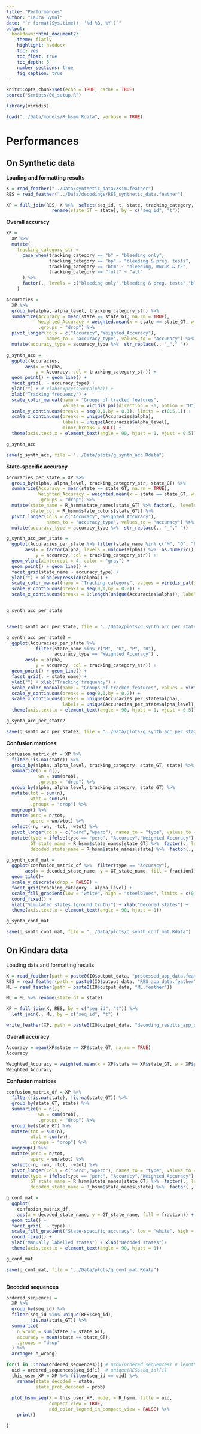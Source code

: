 ```yaml
---
title: "Performances"
author: "Laura Symul"
date: "`r format(Sys.time(), '%d %B, %Y')`"
output: 
  bookdown::html_document2: 
    theme: flatly
    highlight: haddock
    toc: yes
    toc_float: true
    toc_depth: 5
    number_sections: true
    fig_caption: true
---
```



```r
knitr::opts_chunk$set(echo = TRUE, cache = TRUE)
source("Scripts/00_setup.R")

library(viridis)

```


```r
load("../Data/models/R_hsmm.Rdata", verbose = TRUE)
```


# Performances

## On Synthetic data

__Loading and formatting results__

```r
X = read_feather("../Data/synthetic_data/Xsim.feather")
RES = read_feather("../Data/decodings/RES_synthetic_data.feather")
```


```r

XP = full_join(RES, X %>%  select(seq_id, t, state, tracking_category, alpha, alpha_level) %>%
                 rename(state_GT = state), by = c("seq_id", "t"))

```


__Overall accuracy__

```r

XP = 
  XP %>% 
  mutate(
    tracking_category_str = 
      case_when(tracking_category == "b" ~ "bleeding only",
                tracking_category == "bp" ~ "bleeding & preg. tests",
                tracking_category == "btm" ~ "bleeding, mucus & tº",
                tracking_category == "full" ~ "all"
      ) %>% 
      factor(., levels = c("bleeding only","bleeding & preg. tests","bleeding, mucus & tº","all"))
    )

```



```r

Accuracies =  
  XP %>% 
  group_by(alpha, alpha_level, tracking_category_str) %>% 
  summarize(Accuracy = mean(state == state_GT, na.rm = TRUE),
            Weighted_Accuracy = weighted.mean(x = state == state_GT, w = prob, na.rm = TRUE),
            .groups = "drop") %>% 
  pivot_longer(cols = c("Accuracy","Weighted_Accuracy"), 
               names_to = "accuracy_type", values_to = "Accuracy") %>% 
  mutate(accuracy_type = accuracy_type %>%  str_replace(., "_"," "))

```



```r

g_synth_acc = 
  ggplot(Accuracies, 
       aes(x = alpha, 
           y = Accuracy, col = tracking_category_str)) + 
  geom_point() + geom_line() + 
  facet_grid(. ~ accuracy_type) + 
  ylab("") + # xlab(expression(alpha)) + 
  xlab("Tracking frequency") + 
  scale_color_manual(name = "Groups of tracked features", 
                     values = viridis_pal(direction = -1, option = "D")(4)) + 
  scale_y_continuous(breaks = seq(0,1,by = 0.1), limits = c(0.5,1)) +
  scale_x_continuous(breaks = unique(Accuracies$alpha), 
                     labels = unique(Accuracies$alpha_level), 
                     minor_breaks = NULL) +
  theme(axis.text.x = element_text(angle = 90, hjust = 1, vjust = 0.5))

g_synth_acc

save(g_synth_acc, file = "../Data/plots/g_synth_acc.Rdata")

```

__State-specific accuracy__


```r

Accuracies_per_state = XP %>% 
  group_by(alpha, alpha_level, tracking_category_str, state_GT) %>% 
  summarize(Accuracy = mean(state == state_GT, na.rm = TRUE),
            Weighted_Accuracy = weighted.mean(x = state == state_GT, w = prob, na.rm = TRUE),
            .groups = "drop") %>% 
  mutate(state_name = R_hsmm$state_names[state_GT] %>% factor(., levels = R_hsmm$state_names),
         state_col = R_hsmm$state_colors[state_GT]) %>% 
  pivot_longer(cols = c("Accuracy","Weighted_Accuracy"), 
               names_to = "accuracy_type", values_to = "accuracy") %>% 
  mutate(accuracy_type = accuracy_type %>%  str_replace(., "_"," "))

```

```r

g_synth_acc_per_state = 
  ggplot(Accuracies_per_state %>% filter(state_name %in% c("M", "O", "P", "L", "B")) , 
       aes(x = factor(alpha, levels = unique(alpha)) %>%  as.numeric(), 
           y = accuracy, col = tracking_category_str)) +
  geom_vline(xintercept = 4, color = "gray") +
  geom_point() + geom_line() + 
  facet_grid(state_name ~ accuracy_type) + 
  ylab("") + xlab(expression(alpha)) + 
  scale_color_manual(name = "Tracking category", values = viridis_pal(direction = -1, option = "D")(4)) + 
  scale_y_continuous(breaks = seq(0,1,by = 0.2)) +
  scale_x_continuous(breaks = 1:length(unique(Accuracies$alpha)), labels = sort(unique(Accuracies$alpha)), minor_breaks = NULL)


g_synth_acc_per_state


save(g_synth_acc_per_state, file = "../Data/plots/g_synth_acc_per_state.Rdata")


```

```r

g_synth_acc_per_state2 = 
  ggplot(Accuracies_per_state %>% 
           filter(state_name %in% c("M", "O", "P", "B"), 
                  accuracy_type == "Weighted Accuracy") , 
       aes(x = alpha, 
           y = accuracy, col = tracking_category_str)) +
  geom_point() + geom_line() + 
  facet_grid(. ~ state_name) + 
  ylab("") + xlab("Tracking frequency") + 
  scale_color_manual(name = "Groups of tracked features", values = viridis_pal(direction = -1, option = "D")(4)) + 
  scale_y_continuous(breaks = seq(0,1,by = 0.2)) +
  scale_x_continuous(breaks = unique(Accuracies_per_state$alpha), 
                     labels = unique(Accuracies_per_state$alpha_level), minor_breaks = NULL) +
  theme(axis.text.x = element_text(angle = 90, hjust = 1, vjust = 0.5))

g_synth_acc_per_state2

save(g_synth_acc_per_state2, file = "../Data/plots/g_synth_acc_per_state2.Rdata")

```



__Confusion matrices__



```r

confusion_matrix_df = XP %>% 
  filter(!is.na(state)) %>% 
  group_by(alpha, alpha_level, tracking_category, state_GT, state) %>% 
  summarize(n = n(),
            wn = sum(prob),
            .groups = "drop") %>% 
  group_by(alpha, alpha_level, tracking_category, state_GT) %>% 
  mutate(tot = sum(n),
         wtot = sum(wn),
         .groups = "drop") %>% 
  ungroup() %>% 
  mutate(perc = n/tot,
         wperc = wn/wtot) %>% 
  select(-n, -wn, -tot, -wtot) %>% 
  pivot_longer(cols = c("perc","wperc"), names_to = "type", values_to = "fraction") %>% 
  mutate(type = ifelse(type == "perc", "Accuracy","Weighted Accuracy"),
         GT_state_name = R_hsmm$state_names[state_GT] %>%  factor(., levels = R_hsmm$state_names),
         decoded_state_name = R_hsmm$state_names[state] %>%  factor(., levels = R_hsmm$state_names))

```

```r

g_synth_conf_mat = 
  ggplot(confusion_matrix_df %>%  filter(type == "Accuracy"),
       aes(x = decoded_state_name, y = GT_state_name, fill = fraction))+
  geom_tile()+
  scale_y_discrete(drop = FALSE) +
  facet_grid(tracking_category ~ alpha_level) +
  scale_fill_gradient(low = "white", high = "steelblue4", limits = c(0,1)) +
  coord_fixed() +
  ylab("Simulated states (ground truth)") + xlab("Decoded states") +
  theme(axis.text.x = element_text(angle = 90, hjust = 1))

g_synth_conf_mat

save(g_synth_conf_mat, file = "../Data/plots/g_synth_conf_mat.Rdata")

```




\newpage

## On Kindara data

Loading data and formatting results

```r

X = read_feather(path = paste0(IO$output_data, "processed_app_data.feather"))
RES = read_feather(path = paste0(IO$output_data, "RES_app_data.feather"))
ML = read_feather(path = paste0(IO$output_data, "ML.feather"))

```


```r

ML = ML %>% rename(state_GT = state) 

XP = full_join(X, RES, by = c("seq_id", "t")) %>% 
  left_join(., ML, by = c("seq_id", "t") ) 

write_feather(XP, path = paste0(IO$output_data, "decoding_results_app_data.feather"))

```

__Overall accuracy__


```r

Accuracy = mean(XP$state == XP$state_GT, na.rm = TRUE)
Accuracy

Weighted_Accuracy = weighted.mean(x = XP$state == XP$state_GT, w = XP$prob, na.rm = TRUE)
Weighted_Accuracy


```

__Confusion matrices__

```r

confusion_matrix_df = XP %>% 
  filter(!is.na(state), !is.na(state_GT)) %>% 
  group_by(state_GT, state) %>% 
  summarize(n = n(),
            wn = sum(prob),
            .groups = "drop") %>% 
  group_by(state_GT) %>% 
  mutate(tot = sum(n),
         wtot = sum(wn),
         .groups = "drop") %>% 
  ungroup() %>% 
  mutate(perc = n/tot,
         wperc = wn/wtot) %>% 
  select(-n, -wn, -tot, -wtot) %>% 
  pivot_longer(cols = c("perc","wperc"), names_to = "type", values_to = "fraction") %>% 
  mutate(type = ifelse(type == "perc", "Accuracy","Weighted Accuracy"),
         GT_state_name = R_hsmm$state_names[state_GT] %>%  factor(., levels = R_hsmm$state_names),
         decoded_state_name = R_hsmm$state_names[state] %>%  factor(., levels = R_hsmm$state_names))
```


```r

g_conf_mat = 
  ggplot(
    confusion_matrix_df, 
    aes(x = decoded_state_name, y = GT_state_name, fill = fraction)) +
  geom_tile() + 
  facet_grid(. ~ type) +
  scale_fill_gradient("State-specific accuracy", low = "white", high = "steelblue4", limits = c(0,1)) +
  coord_fixed() +
  ylab("Manually labelled states") + xlab("Decoded states")+
  theme(axis.text.x = element_text(angle = 90, hjust = 1))

g_conf_mat

save(g_conf_mat, file = "../Data/plots/g_conf_mat.Rdata")
  
```



__Decoded sequences__

```r

ordered_sequences =
  XP %>% 
  group_by(seq_id) %>% 
  filter(seq_id %in% unique(RES$seq_id),
         !is.na(state_GT)) %>% 
  summarize(
    n_wrong = sum(state != state_GT),
    accuracy = mean(state == state_GT),
    .groups = "drop"
  ) %>% 
  arrange(-n_wrong)

for(i in 1:nrow(ordered_sequences)){ # nrow(ordered_sequences) # length(unique(RES$seq_id))
  uid = ordered_sequences$seq_id[i]  # unique(RES$seq_id)[i]
  this_user_XP = XP %>% filter(seq_id == uid) %>% 
    rename(state_decoded = state,
           state_prob_decoded = prob)
  
  plot_hsmm_seq(X = this_user_XP, model = R_hsmm, title = uid,
                compact_view = TRUE, 
                add_color_legend_in_compact_view = FALSE) %>%  
    print() 

}




```



